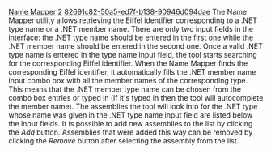 [[Property:title|Name Mapper]]
[[Property:weight|2]]
[[Property:uuid|82691c82-50a5-ed7f-b138-90946d094dae]]
The Name Mapper utility allows retrieving the Eiffel identifier corresponding to a .NET type name or a .NET member name. There are only two input fields in the interface: the .NET type name should be entered in the first one while the .NET member name should be entered in the second one. Once a valid .NET type name is entered in the type name input field, the tool starts searching for the corresponding Eiffel identifier. When the Name Mapper finds the corresponding Eiffel identifier, it automatically fills the .NET member name input combo box with all the member names of the corresponding type. This means that the .NET member type name can be chosen from the combo box entries or typed in (if it's typed in then the tool will autocomplete the member name). 
The assemblies the tool will look into for the .NET type whose name was given in the .NET type name input field are listed below the input fields. It is possible to add new assemblies to the list by clicking the ''Add'' button. Assemblies that were added this way can be removed by clicking the ''Remove'' button after selecting the assembly from the list. 
{{note|Assemblies that are listed by default cannot be removed. }}

{{note|When adding an assembly and if the assembly has not been consumed (i.e. the XML names mapping files have not been generated in the Eiffel Metadata Cache) then the Name Mapper will consume the assembly, this may take a while. }}


{{seealso| '''See also:''' [[Names Mappings|Names Mapping]]  }}




